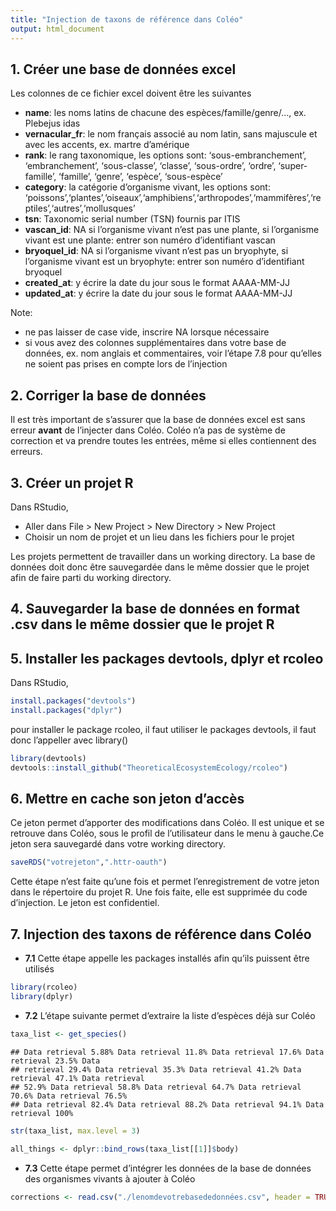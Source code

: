 ```yaml
---
title: "Injection de taxons de référence dans Coléo"
output: html_document
---
```


## 1. Créer une base de données excel
Les colonnes de ce fichier excel doivent être les suivantes

* **name**: les noms latins de chacune des espèces/famille/genre/..., ex. Plebejus idas
* **vernacular_fr**: le nom français associé au nom latin, sans majuscule et avec les accents, ex. martre d'amérique
* **rank**: le rang taxonomique, les options sont: 'sous-embranchement', 'embranchement', 'sous-classe', 'classe', 'sous-ordre', 'ordre', 'super-famille', 'famille', 'genre', 'espèce', 'sous-espèce'
* **category**: la catégorie d'organisme vivant, les options sont: 'poissons','plantes','oiseaux','amphibiens','arthropodes','mammifères','reptiles','autres','mollusques'
* **tsn**: Taxonomic serial number (TSN) fournis par ITIS
* **vascan_id**: NA si l'organisme vivant n'est pas une plante, si l'organisme vivant est une plante: entrer son numéro d'identifiant vascan
* **bryoquel_id**: NA si l'organisme vivant n'est pas un bryophyte, si l'organisme vivant est un bryophyte: entrer son numéro d'identifiant bryoquel
* **created_at**: y écrire la date du jour sous le format AAAA-MM-JJ
* **updated_at**: y écrire la date du jour sous le format AAAA-MM-JJ

Note:

* ne pas laisser de case vide, inscrire NA lorsque nécessaire
* si vous avez des colonnes supplémentaires dans votre base de données, ex. nom anglais et commentaires, voir l'étape 7.8 pour qu'elles ne soient pas prises en compte lors de l'injection

## 2. Corriger la base de données
Il est très important de s'assurer que la base de données excel est sans erreur **avant** de l'injecter dans Coléo. Coléo n'a pas de système de correction et va prendre toutes les entrées, même si elles contiennent des erreurs. 


## 3. Créer un projet R
Dans RStudio,

* Aller dans File > New Project > New Directory > New Project
* Choisir un nom de projet et un lieu dans les fichiers pour le projet

Les projets permettent de travailler dans un working directory. La base de données doit donc être sauvegardée dans le même dossier que le projet afin de faire parti du working directory.

## 4. Sauvegarder la base de données en format .csv dans le même dossier que le projet R

## 5. Installer les packages devtools, dplyr et rcoleo
Dans RStudio,

```r
install.packages("devtools")
install.packages("dplyr")
```
pour installer le package rcoleo, il faut utiliser le packages devtools, il faut donc l'appeller avec library()

```r
library(devtools)
devtools::install_github("TheoreticalEcosystemEcology/rcoleo")
```
## 6. Mettre en cache son jeton d'accès
Ce jeton permet d'apporter des modifications dans Coléo. Il est unique et se retrouve dans Coléo, sous le profil de l'utilisateur dans le menu à gauche.Ce jeton sera sauvegardé dans votre working directory.
```r
saveRDS("votrejeton",".httr-oauth")
```
Cette étape n'est faite qu'une fois et permet l'enregistrement de votre jeton dans le répertoire du projet R. Une fois faite, elle est supprimée du code d'injection. Le jeton est confidentiel. 

## 7. Injection des taxons de référence dans Coléo

* **7.1** Cette étape appelle les packages installés afin qu'ils puissent être utilisés

```r
library(rcoleo)
library(dplyr)
```
* **7.2** L'étape suivante permet d'extraire la liste d'espèces déjà sur Coléo

```r
taxa_list <- get_species()
```

```
## Data retrieval 5.88% Data retrieval 11.8% Data retrieval 17.6% Data retrieval 23.5% Data
## retrieval 29.4% Data retrieval 35.3% Data retrieval 41.2% Data retrieval 47.1% Data retrieval
## 52.9% Data retrieval 58.8% Data retrieval 64.7% Data retrieval 70.6% Data retrieval 76.5%
## Data retrieval 82.4% Data retrieval 88.2% Data retrieval 94.1% Data retrieval 100%
```

```r
str(taxa_list, max.level = 3)

all_things <- dplyr::bind_rows(taxa_list[[1]]$body)
```
* **7.3** Cette étape permet d'intégrer les données de la base de données des organismes vivants à ajouter à Coléo
```r
corrections <- read.csv("./lenomdevotrebasededonnées.csv", header = TRUE, sep = ',', stringsAsFactors = FALSE, fileEncoding = "UTF-8-BOM") #l'encoding UTF-8 permet de garder les accents
```






